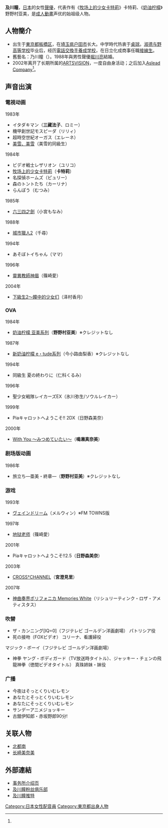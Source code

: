 {{noteTA|G1=Anime}}
{{藝人
|姓名 = 及川瞳
|類型 = 配音員
|圖片 = 
|圖片尺寸 = 
|圖片簡介 = 
|原名 = {{lang|ja|及川ひとみ}}
|外文名 = 
|外文 =  日文
|羅馬拼音 = Oikawa Hitomi
|英文名 = 
|暱稱 = 
|其他藝名 = 
|國籍 = 
|民族 = 
|籍貫 = 
|出生日期 = {{birth date and age|1958|11|10}}<ref name="#1">{{Cite web |url=http://www.aslead-voice.co.jp/talento/Official/oikawa.pdf |title=存档副本 |accessdate=2015-05-09 |archive-date=2019-05-03 |archive-url=https://web.archive.org/web/20190503103746/http://www.aslead-voice.co.jp/talento/Official/oikawa.pdf |dead-url=yes }}</ref>
|出生地點 = {{JPN}}[[埼玉县|埼玉县]][[户田市|户田市]]
|逝世日期 = 
|逝世地點 = 
|職業 = 
|語言 = 
|三圍 = 
|教育程度 = 
|宗教信仰 =
|配偶 = [[堀川亮|堀川亮]]
|兒女 = 
|父母 = 
|音樂類型 = 
|演奏樂器 = 
|出身地 = 
|出道作 = 
|出道日期 = 
|代表作 = 
|活躍年代 = 1983年 -
|唱片公司 = 
|經紀公司 = [[Aslead_Company|Aslead Company]]
|網站 = 
|相關團體 = 
|獎項 = 
|IMDb = 
|現任成員 = 
|過往成員 = 
|音樂專輯 = 
|電影 = 
|電視節目 = 
|舞臺劇 = 
|書籍 = 
}}
{{Japanese|japanese=及川 ひとみ|kana=おいかわ ひとみ|romaji=Oikawa Hitomi}}
'''及川瞳'''{{BD|1958年|11月10日|catIdx= Oikawa Hitomi}}，[[日本|日本]]的女性[[聲優|聲優]]，代表作有《[[牧场上的少女卡特莉|牧场上的少女卡特莉]]》卡特莉、《[[奶油柠檬|奶油柠檬]]》野野村亚美，是[[成人動畫|成人動畫]]声优的始祖级人物。

==人物簡介==
*出生于[[東京都|東京都]][[板橋区|板橋区]]，在[[埼玉県|埼玉県]][[户田市|户田市]]长大。中学時代热衷于[[桌球|桌球]]。[[淑德与野高等学校|淑德与野高等学校]]毕业后，经历[[電話交換手養成学校|電話交換手養成学校]]，在日立化成商事任職[[接線生|接線生]]。
*舊藝名：乃川瞳（{{lang|ja|及川ひとみ}}）。1988年與男性聲優[[堀川亮|堀川亮]]結婚。
*2002年离开了长期所属的[[ARTSVISION|ARTSVISION]]，一度自由身活动；之后加入[[Aslead_Company|Aslead Company]]<ref name="#1"/>。

==声音出演==
===電視动画===
;1983年
*イタダキマン（'''三藏法子'''、ロミー）
*機甲創世記モスピーダ（リリィ）
*超時空世紀オーガス（エレーネ）
*[[美雪、美雪|美雪、美雪]]（美雪的同級生）
;1984年
*ビデオ戦士レザリオン（ユリコ）
*[[牧场上的少女卡特莉|牧场上的少女卡特莉]]（'''卡特莉'''）
*名探偵ホームズ（ピュリー）
*森のトントたち（カーリナ）
*らんぽう（むつみ）
;1985年
*[[六三四之劍|六三四之劍]]（小宮もなみ）
;1988年
*[[城市獵人|城市獵人2]]（千尋）<!--5月14日-->
;1994年
*あそぼトイちゃん（ママ）
;1996年
*[[靈異教師神眉|靈異教師神眉]]（篠崎愛）
;2004年
*[[下级生2|下級生2〜瞳中的少女们]]（泽村香月）

===OVA===
;1984年
*[[奶油柠檬|奶油柠檬 亚美系列]]（'''野野村亚美'''）※クレジットなし
;1987年
*[[奶油柠檬|新奶油柠檬 e・tude系列]]（今小路由梨香）※クレジットなし
;1994年
*同級生 夏の終わりに（仁科くるみ）
;1996年
*聖少女戦隊レイカーズEX（氷川弥生/ソウルレイカー）
1999年
*Piaキャロットへようこそ!! 2DX（日野森美奈）
;2000年
*[[With_You_〜みつめていたい〜|With You 〜みつめていたい〜]]（'''鳴濑真奈美'''）
===剧场版动画===
;1986年
*旅立ち―亜美・終章―（'''野野村亚美'''）※クレジットなし
===游戏===
;1993年
*[[ヴェインドリーム|ヴェインドリーム]]（メルウィン）※FM TOWNS版
;1997年
*[[地狱老师|地狱老师]]（篠崎愛）
;2001年
*Piaキャロットへようこそ!!2.5（'''日野森美奈'''）
;2003年
*[[CROSS†CHANNEL|CROSS†CHANNEL]]（'''宮澄見里'''）
;2007年
*[[神曲奏界ポリフォニカ_Memories_White|神曲奏界ポリフォニカ Memories White]]（リシュリーティンク・ロザ・アメティスタス）
===吹替===
*ザ・カンニング[IQ=0]（フジテレビ ゴールデン洋画劇場） パトリシア役
*死の接吻（FOXビデオ） コリーナ、看護婦役
マジック・ボーイ（フジテレビ ゴールデン洋画劇場）
*神拳 ヤング・ボディガード（TV放送時タイトル）、ジャッキー・チェンの飛龍神拳（徳間ビデオタイトル） 真珠姉妹・妹役
===广播===
*今夜はそっとくりいむレモン
*あなたとそっとくりいむレモン
*あなたにそっとくりいむレモン
*サンデーアニメジョッキー
*古舘伊知郎・赤坂野郎90分!

==关联人物==
* [[北都南|北都南]]
* [[长崎美奈美|长崎美奈美]]
== 外部連結 ==
* [http://www.aslead-voice.co.jp/talento/Official/oikawa.pdf 事务所介绍页]{{Wayback|url=http://www.aslead-voice.co.jp/talento/Official/oikawa.pdf |date=20190503103746 }}
* [http://www.ops.dti.ne.jp/~jpgr/oikawamain.html 及川瞳粉丝俱乐部]{{Wayback|url=http://www.ops.dti.ne.jp/~jpgr/oikawamain.html |date=20150516100935 }}
* [https://twitter.com/h_oikawa 及川瞳推特]{{Wayback|url=https://twitter.com/h_oikawa |date=20160308033308 }}


{{DEFAULTSORT:Oikawa Hitomi}}
[[Category:日本女性配音員|Category:日本女性配音員]]
[[Category:東京都出身人物|Category:東京都出身人物]]
